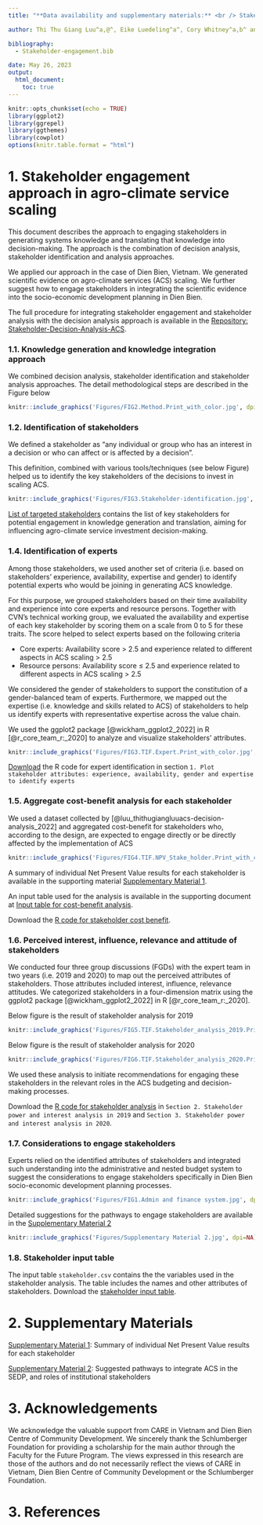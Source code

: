 ---
title: "**Data availability and supplementary materials:** <br /> Stakeholder engagement in agro-climate service planning"

author: Thi Thu Giang Luu^a,@^, Eike Luedeling^a^, Cory Whitney^a,b^ and Lisa Biber-Freudenberger^b^ <br /><small>^a^INRES-Horticultural Sciences, University of Bonn, Auf dem Huegel 6, 53121 Bonn, Germany <br /><small/>^b^Center of Development Research (ZEF), University of Bonn, Genscherallee 3, 53113 Bonn, Germany <br /><small/>^@^Corresponding author's email:luuthithugiang@gmail.com

bibliography: 
  - Stakeholder-engagement.bib

date: May 26, 2023
output: 
  html_document:
    toc: true
---
 

```{r setup, include=FALSE}
knitr::opts_chunk$set(echo = TRUE)
library(ggplot2)
library(ggrepel)
library(ggthemes)
library(cowplot)
options(knitr.table.format = "html")
```

# 1. Stakeholder engagement approach in agro-climate service scaling

This document describes the approach to engaging stakeholders in generating systems knowledge and translating that knowledge into decision-making. The approach is the combination of decision analysis, stakeholder identification and analysis approaches. 

We applied our approach in the case of Dien Bien, Vietnam. We generated scientific evidence on agro-climate services (ACS) scaling. We further suggest  how to engage stakeholders in integrating the scientific evidence into the socio-economic development planning in Dien Bien. 

The full procedure for integrating stakeholder engagement and stakeholder analysis with the decision analysis approach is available in the [Repository: Stakeholder-Decision-Analysis-ACS ](https://github.com/ThiThuGiangLuu/Stakeholder-Decision-Analysis-ACS). 

### 1.1. Knowledge generation and knowledge integration approach

We combined decision analysis, stakeholder identification and stakeholder analysis approaches. The detail methodological steps are described in the Figure below


```{r, out.width="90%", fig.align="center", fig.cap="Stakeholder engagement approach in agro-climate service planning. The methodological steps are further developed based on the decision analysis procedure used in the study by [@luu_decision_2022-1].", echo=FALSE}
knitr::include_graphics('Figures/FIG2.Method.Print_with_color.jpg', dpi=NA)
```


### 1.2. Identification of stakeholders 

We defined a stakeholder as “any individual or group who has an interest in a decision or who can affect or is affected by a decision”. 

This definition, combined with various tools/techniques (see below Figure) helped us to identify the key stakeholders of the decisions to invest in scaling ACS.

```{r, out.width="90%", fig.align="center", fig.cap="Figure: Methods and tools/techniques used to identify stakeholders of the potential decisions to invest in agro-climate services in Dien Bien District, Vietnam. Adapted from [@reed_whos_2009]", echo=FALSE}
knitr::include_graphics('Figures/FIG3.Stakeholder-identification.jpg', dpi=NA)
```

[List of targeted stakeholders](https://github.com/ThiThuGiangLuu/Stakeholder-Decision-Analysis-ACS/blob/master/Figures%20for%20Git/Table%201.%20List%20of%20targeted%20stakeholders.docx) contains the list of key stakeholders for potential engagement in knowledge generation and translation, aiming for influencing agro-climate service investment decision-making. 

### 1.4. Identification of experts  

Among those stakeholders, we used another set of criteria (i.e. based on stakeholders' experience, availability, expertise and gender) to identify potential experts who would be joining in generating ACS knowledge. 

For this purpose, we grouped stakeholders based on their time availability and experience into core experts and resource persons. Together with CVN’s technical working group, we evaluated the availability and expertise of each key stakeholder by scoring them on a scale from 0 to 5 for these traits. The score helped to select experts based on the following criteria

-	Core experts: Availability score > 2.5 and experience related to different aspects in ACS scaling > 2.5
-	Resource persons: Availability score ≤ 2.5 and experience related to different aspects in ACS scaling > 2.5

We considered the gender of stakeholders to support the constitution of a gender-balanced team of experts. Furthermore, we mapped out the expertise (i.e. knowledge and skills related to ACS)  of stakeholders to help us identify experts with representative expertise across the value chain. 

We used the ggplot2 package [@wickham_ggplot2_2022] in R [@r_core_team_r:_2020] to analyze and visualize stakeholders’ attributes.

```{r, out.width="90%", fig.align="center", fig.cap="Figure: Categorization of stakeholders to identify potential core experts and resource persons", echo=FALSE}
knitr::include_graphics('Figures/FIG3.TIF.Expert.Print_with_color.jpg', dpi=NA)
```

[Download](https://github.com/ThiThuGiangLuu/Stakeholder-Decision-Analysis-ACS/blob/master/Stakeholder-attributes.R) the R code for expert identification in section `1. Plot stakeholder attributes: experience, availability, gender and expertise to identify experts`

### 1.5. Aggregate cost-benefit analysis for each stakeholder 

We used a dataset collected by [@luu_thithugiangluuacs-decision-analysis_2022] and aggregated cost-benefit for stakeholders who, according to the design, are expected to engage directly or be directly affected by the implementation of ACS

```{r, out.width="90%", fig.align="center", fig.cap="Figure: Categorization of stakeholders to identify potential core experts and resource persons", echo=FALSE}
knitr::include_graphics('Figures/FIG4.TIF.NPV_Stake_holder.Print_with_color.jpg', dpi=NA)
```

A summary of individual Net Present Value results for each stakeholder is available in the supporting material [Supplementary Material 1](https://github.com/ThiThuGiangLuu/Stakeholder-Decision-Analysis-ACS/blob/master/Figures%20for%20Git/Supplementary%20material%201.docx).

An input table used for the analysis is available in the supporting document at [Input table for cost-benefit analysis](https://github.com/ThiThuGiangLuu/Stakeholder-Decision-Analysis-ACS/blob/master/acis_inputs_EN.csv).

Download the [R code for stakeholder cost benefit](https://github.com/ThiThuGiangLuu/Stakeholder-Decision-Analysis-ACS/blob/master/ACS%20decision%20analysis.R).

### 1.6. Perceived interest, influence, relevance and attitude of stakeholders 

We conducted four three group discussions (FGDs) with the expert team in two years (i.e. 2019 and 2020) to map out the perceived attributes of stakeholders. Those attributes included interest, influence, relevance attitudes. We categorized stakeholders in a four-dimension matrix using the ggplot2 package [@wickham_ggplot2_2022] in R [@r_core_team_r:_2020]. 

Below figure is the result of stakeholder analysis for 2019

```{r, out.width="90%", fig.align="center", fig.cap="Figure: Perceived interest, influence, relevance and attitude of stakeholders n the decision to scale agro-climate services in Dien Bien District, Vietnam. Results were captured through expert consultation in 2019", echo=FALSE}
knitr::include_graphics('Figures/FIG5.TIF.Stakeholder_analysis_2019.Print_with_color.jpg', dpi=NA)
```

Below figure is the result of stakeholder analysis for 2020

```{r, out.width="90%", fig.align="center", fig.cap="Figure: Perceived interest, influence, relevance and attitude of stakeholders in the decision to scale agro-climate services in Dien Bien District, Vietnam. Results were captured through expert consultation in 2020", echo=FALSE}
knitr::include_graphics('Figures/FIG6.TIF.Stakeholder_analysis_2020.Print_with_color.jpg', dpi=NA)
```


We used these analysis to initiate recommendations for engaging these stakeholders in the relevant roles in the ACS budgeting and decision-making processes. 

Download the [R code for stakeholder analysis](https://github.com/ThiThuGiangLuu/Stakeholder-Decision-Analysis-ACS/blob/master/Stakeholder-attributes.R) in `Section 2. Stakeholder power and interest analysis in 2019` and `Section 3. Stakeholder power and interest analysis in 2020`.

### 1.7. Considerations to engage stakeholders 

Experts relied on the identified attributes of stakeholders and integrated such understanding into the administrative and nested budget system to suggest the considerations to engage stakeholders specifically in Dien Bien socio-economic development planning processes.

```{r, out.width="90%", fig.align="center", fig.cap="Figure: Administrative structure and nested budget system in Vietnam. Adapted from [@asian_development_bank_public_2017] and [@strauch_multi-level_2018-1]", echo=FALSE}
knitr::include_graphics('Figures/FIG1.Admin and finance system.jpg', dpi=NA)
```

Detailed suggestions for the pathways to engage stakeholders are available in the [Supplementary Material 2](https://github.com/ThiThuGiangLuu/Stakeholder-Decision-Analysis-ACS/blob/master/Figures%20for%20Git/Supplementary%20material%202.docx)

```{r, out.width="90%", fig.align="center", fig.cap="Figure: Suggestions for the pathways to engage stakeholders", echo=FALSE}
knitr::include_graphics('Figures/Supplementary Material 2.jpg', dpi=NA)
```


### 1.8. Stakeholder input table
The input table `stakeholder.csv` contains the the variables used in the stakeholder analysis. The table includes the names and other attributes of stakeholders. Download the [stakeholder input table ](https://github.com/ThiThuGiangLuu/Stakeholder-Decision-Analysis-ACS/blob/master/stakeholder.csv). 

# 2. Supplementary Materials

[Supplementary Material 1](https://github.com/ThiThuGiangLuu/Stakeholder-Decision-Analysis-ACS/blob/master/Figures%20for%20Git/Supplementary%20material%201.docx): Summary of individual Net Present Value results for each stakeholder 

[Supplementary Material 2](https://github.com/ThiThuGiangLuu/Stakeholder-Decision-Analysis-ACS/blob/master/Figures%20for%20Git/Supplementary%20material%202.docx): Suggested pathways to integrate ACS in the SEDP, and roles of institutional stakeholders

# 3. Acknowledgements

We acknowledge the valuable support from CARE in Vietnam and Dien Bien Centre of Community Development. We sincerely thank the Schlumberger Foundation for providing a scholarship for the main author through the Faculty for the Future Program. The views expressed in this research are those of the authors and do not necessarily reflect the views of CARE in Vietnam, Dien Bien Centre of Community Development or the Schlumberger Foundation.    



# 3. References














